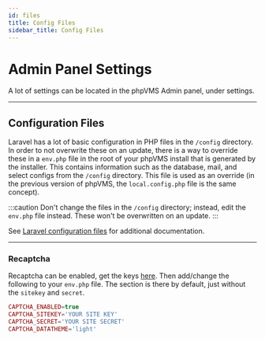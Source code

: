 ```yaml
---
id: files
title: Config Files
sidebar_title: Config Files
---
```

# Admin Panel Settings

A lot of settings can be located in the phpVMS Admin panel, under settings.

---

## Configuration Files

Laravel has a lot of basic configuration in PHP files in the `/config` directory. In order to not overwrite these on an update, there is a way to override these in a `env.php` file in the root of your phpVMS install that is generated by the installer. This contains information  such as the database, mail, and select configs from the `/config` directory. This file is used as an override (in the previous version of phpVMS, the `local.config.php` file is the same concept).

:::caution
Don't change the files in the `/config` directory; instead, edit the `env.php` file instead. These won't be overwritten on an update.
:::

See [Laravel configuration files](https://laravel.com/docs/8.x/configuration#accessing-configuration-values) for additional documentation.

---

### Recaptcha

Recaptcha can be enabled, get the keys [here](https://www.google.com/recaptcha/admin). Then add/change the following to your `env.php` file. The section is there by default, just without the `sitekey` and `secret`.

```php title="env.php"
CAPTCHA_ENABLED=true
CAPTCHA_SITEKEY='YOUR SITE KEY'
CAPTCHA_SECRET='YOUR SITE SECRET'
CAPTCHA_DATATHEME='light'
```

